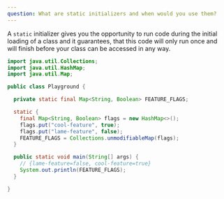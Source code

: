 ```yaml
---
question: What are static initializers and when would you use them?
---
```


A `static` initializer gives you the opportunity to run code during the initial
loading of a class and it guarantees, that this code will only run once and will
finish before your class can be accessed in any way.

```java
import java.util.Collections;
import java.util.HashMap;
import java.util.Map;

public class Playground {

  private static final Map<String, Boolean> FEATURE_FLAGS;

  static {
    final Map<String, Boolean> flags = new HashMap<>();
    flags.put("cool-feature", true);
    flags.put("lame-feature", false);
    FEATURE_FLAGS = Collections.unmodifiableMap(flags);
  }

  public static void main(String[] args) {
    // {lame-feature=false, cool-feature=true}
    System.out.println(FEATURE_FLAGS);
  }

}
```